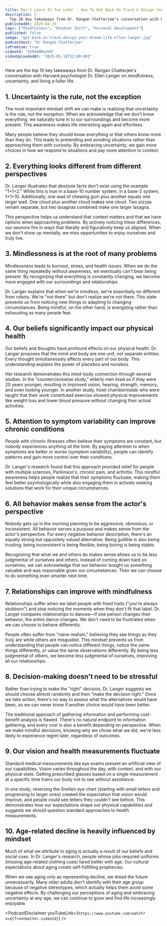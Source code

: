 ```yaml
---
title: Don't Learn It Too Late! - How To Get Back On Track & Design Your Dream Life | Dr. Ellen Langer
description: |
  Top 10 key takeaways from Dr. Rangan Chatterjee's conversation with Harvard psychologist Dr. Ellen Langer on mindfulness, uncertainty, and living a fuller life.
publishedAt: 2025-04-19
tags: ["Mindfulness", "Mindset Shift", "Personal Development"]
published: false
image: "get-back-on-track-design-your-dream-life-ellen-langer.jpg"
podcastHost: "Dr Rangan Chatterjee"
isPremium: true
videoId: "9194bBMooVQ"
videoUploadedAt: "2025-03-19T12:00:00Z"
---
```



<PodcastSummaryPageLayout frontmatter={frontmatter}>
Here are the top 10 key takeaways from Dr. Rangan Chatterjee's conversation with Harvard psychologist Dr. Ellen Langer on mindfulness, uncertainty, and living a fuller life.

## 1. Uncertainty is the rule, not the exception

The most important mindset shift we can make is realizing that uncertainty is the rule, not the exception. When we acknowledge that we don't know everything, we naturally tune in to our surroundings and become more present. This awareness makes life interesting again and effortless.

Many people believe they should know everything or that others know more than they do. This leads to pretending and avoiding situations rather than approaching them with curiosity. By embracing uncertainty, we gain more choices in how we respond to situations and pay more attention to context.

## 2. Everything looks different from different perspectives

Dr. Langer illustrates that absolute facts don't exist using the example "1+1=2." While this is true in a base-10 number system, in a base-2 system, 1+1=10. Additionally, one wad of chewing gum plus another equals one larger wad. One cloud plus another cloud makes one cloud. Two pizzas remain separate, but two lasagnas combined make one larger lasagna.

This perspective helps us understand that context matters and that we have options when approaching problems. By actively noticing these differences, our neurons fire in ways that literally and figuratively keep us aligned. When we don't show up mentally, we miss opportunities to enjoy ourselves and truly live.

## 3. Mindlessness is at the root of many problems

Mindlessness leads to burnout, stress, and health issues. When we do the same thing repeatedly without awareness, we eventually can't bear being present. By recognizing that everything is constantly changing, we become more engaged with our surroundings and relationships.

Dr. Langer explains that when we're mindless, we're essentially no different from robots. We're "not there" but don't realize we're not there. This state prevents us from noticing new things or adapting to changing circumstances. Being mindful, on the other hand, is energizing rather than exhausting as many people fear.

## 4. Our beliefs significantly impact our physical health

Our beliefs and thoughts have profound effects on our physical health. Dr. Langer proposes that the mind and body are one unit, not separate entities. Every thought simultaneously affects every part of our body. This understanding explains the power of placebos and nocebos.

Her research demonstrates this mind-body connection through several studies. In the "counterclockwise study," elderly men lived as if they were 20 years younger, resulting in improved vision, hearing, strength, memory, and even looking younger. In another study, hotel chambermaids who were taught that their work constituted exercise showed physical improvements like weight loss and lower blood pressure without changing their actual activities.

## 5. Attention to symptom variability can improve chronic conditions

People with chronic illnesses often believe their symptoms are constant, but nobody experiences anything all the time. By paying attention to when symptoms are better or worse (symptom variability), people can identify patterns and gain more control over their conditions.

Dr. Langer's research found that this approach provided relief for people with multiple sclerosis, Parkinson's, chronic pain, and arthritis. This mindful awareness helps people realize that their symptoms fluctuate, making them feel better psychologically while also engaging them in actively seeking solutions that work for their unique circumstances.

## 6. All behavior makes sense from the actor's perspective

Nobody gets up in the morning planning to be aggressive, obnoxious, or inconsistent. All behavior serves a purpose and makes sense from the actor's perspective. For every negative behavior description, there's an equally strong but oppositely valued alternative. Being gullible is also being trusting; being inconsistent is being flexible; being boring is being stable.

Recognizing that what we and others do makes sense allows us to be less judgmental of ourselves and others. Instead of coming down hard on ourselves, we can acknowledge that our behavior bought us something valuable and was reasonable given our circumstances. Then we can choose to do something even smarter next time.

## 7. Relationships can improve with mindfulness

Relationships suffer when we label people with fixed traits ("you're always stubborn") and stop noticing the moments when they don't fit that label. Dr. Langer compares relationships to dances—if one person changes their behavior, the entire dance changes. We don't need to be frustrated when we can choose to behave differently.

People often suffer from "naive realism," believing they see things as they truly are while others are misguided. This mindset prevents us from understanding that people can notice different things, notice the same things differently, or value the same observations differently. By being less judgmental of others, we become less judgmental of ourselves, improving all our relationships.

## 8. Decision-making doesn't need to be stressful

Rather than trying to make the "right" decision, Dr. Langer suggests we should choose almost randomly and then "make the decision right." Once we take action, there's no way to assess what the alternatives would have been, so we can never know if another choice would have been better.

The traditional approach of gathering information and performing cost-benefit analysis is flawed. There's no natural endpoint to information gathering, and every cost is also a benefit depending on perspective. When we make mindful decisions, knowing why we chose what we did, we're less likely to experience regret later, regardless of outcomes.

## 9. Our vision and health measurements fluctuate

Standard medical measurements like eye exams present an artificial view of our capabilities. Vision varies throughout the day, with context, and with our physical state. Getting prescribed glasses based on a single measurement at a specific time trains our body not to see without assistance.

In one study, reversing the Snellen eye chart (starting with small letters and progressing to larger ones) created the expectation that vision would improve, and people could see letters they couldn't see before. This demonstrates how our expectations shape our physical capabilities and suggests we should question standard approaches to health measurements.

## 10. Age-related decline is heavily influenced by mindset

Much of what we attribute to aging is actually a result of our beliefs and social cues. In Dr. Langer's research, people whose jobs required uniforms (missing age-related clothing cues) fared better with age. Our cultural expectations about aging create self-fulfilling prophecies.

When we see aging only as representing decline, we dread the future unnecessarily. Many older adults don't identify with their age group because of negative stereotypes, which actually helps them avoid some negative effects. By challenging our perceptions of aging and embracing uncertainty at any age, we can continue to grow and find life increasingly enjoyable.

<PodcastDisclaimer
  youTubeLink={`https://www.youtube.com/watch?v=${frontmatter.videoId}`}
/>

</PodcastSummaryPageLayout>
